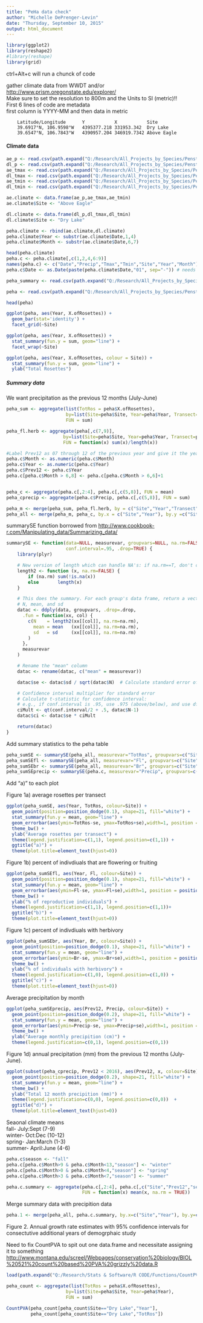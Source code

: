 ```yaml
---
title: "PeHa data check"
author: "Michelle DePrenger-Levin"
date: "Thursday, September 10, 2015"
output: html_document
---
```

```r
library(ggplot2)
library(reshape2)
#library(reshape)
library(grid)
```

ctrl+Alt+c will run a chunck of code

gather climate data from WWDT and/or <http://www.prism.oregonstate.edu/explorer/>  
Make sure to set the resolution to 800m and the Units to SI (metric)!!    
First 6 lines of code are metadata     
first column is YYYY-MM and then data in metric

        Latitude/Longitude      Y           X           Site
        39.6917°N, 106.9598°W   4395377.218	331953.342	Dry Lake
        39.6547°N, 106.7843°W   4390957.204	346919.7342	Above Eagle

#### Climate data
```r
ae_p <- read.csv(path.expand("Q:/Research/All_Projects_by_Species/Penstemon SPECIES/Penstemon_harringtonii/R_code_PeHa/R_tables/AE_precip_2015.csv"), skip=6)
dl_p <- read.csv(path.expand("Q:/Research/All_Projects_by_Species/Penstemon SPECIES/Penstemon_harringtonii/R_code_PeHa/R_tables/DL_precip_2015.csv"), skip=6)
ae_tmax <- read.csv(path.expand("Q:/Research/All_Projects_by_Species/Penstemon SPECIES/Penstemon_harringtonii/R_code_PeHa/R_tables/AE_tmax_2015.csv"), skip=6)
dl_tmax <- read.csv(path.expand("Q:/Research/All_Projects_by_Species/Penstemon SPECIES/Penstemon_harringtonii/R_code_PeHa/R_tables/DL_maxtemp_2015.csv"), skip=6)
ae_tmin <- read.csv(path.expand("Q:/Research/All_Projects_by_Species/Penstemon SPECIES/Penstemon_harringtonii/R_code_PeHa/R_tables/AE_tmin_2015.csv"), skip=6)
dl_tmin <- read.csv(path.expand("Q:/Research/All_Projects_by_Species/Penstemon SPECIES/Penstemon_harringtonii/R_code_PeHa/R_tables/DL_tmin_2015.csv"), skip=6)

ae.climate <- data.frame(ae_p,ae_tmax,ae_tmin)
ae.climate$Site <- "Above Eagle"

dl.climate <- data.frame(dl_p,dl_tmax,dl_tmin)
dl.climate$Site <- "Dry Lake"

peha.climate <- rbind(ae.climate,dl.climate)
peha.climate$Year <- substr(ae.climate$Date,1,4)
peha.climate$Month <- substr(ae.climate$Date,6,7)

head(peha.climate)
peha.c <- peha.climate[,c(1,2,4,6:9)]
names(peha.c) <- c("Date","Precip","Tmax","Tmin","Site","Year","Month")
peha.c$Date <- as.Date(paste(peha.climate$Date,"01", sep="-")) # needs the day
```


```r
peha_summary <- read.csv(path.expand("Q:/Research/All_Projects_by_Species/Penstemon SPECIES/Penstemon_harringtonii/R_code_PeHa/R_tables/peha_2015_summary.csv"))
```



```r
peha <- read.csv(path.expand("Q:/Research/All_Projects_by_Species/Penstemon SPECIES/Penstemon_harringtonii/R_code_PeHa/R_tables/peha2015.csv"))

head(peha)
```



```r
ggplot(peha, aes(Year, X.ofRosettes)) +
  geom_bar(stat='identity') +
  facet_grid(~Site)
```



```r
ggplot(peha, aes(Year, X.ofRosettes)) +
  stat_summary(fun.y = sum, geom="line") +
  facet_wrap(~Site)
```


```r
ggplot(peha, aes(Year, X.ofRosettes, colour = Site)) +
  stat_summary(fun.y = sum, geom="line") +
  ylab("Total Rosettes")
```


##### Summary data    
We want precipitation as the previous 12 months (July-June)
```r
peha_sum <- aggregate(list(TotRos = peha$X.ofRosettes), 
                      by=list(Site=peha$Site, Year=peha$Year, Transect=peha$Transect), 
                      FUN = sum)

peha_fl.herb <- aggregate(peha[,c(7,9)], 
                     by=list(Site=peha$Site, Year=peha$Year, Transect=peha$Transect),
                     FUN = function(x) sum(x)/length(x))

#Label Prev12 as 07 through 12 of the previous year and give it the year for 01-06 (of the previous year (the next year) 
peha.c$Month <- as.numeric(peha.c$Month)
peha.c$Year <- as.numeric(peha.c$Year)
peha.c$Prev12 <- peha.c$Year
peha.c[peha.c$Month > 6,8] <- peha.c[peha.c$Month > 6,6]+1


peha_c <- aggregate(peha.c[,2:4], peha.c[,c(5,8)], FUN = mean)
peha_cprecip <- aggregate(peha.c$Precip, peha.c[,c(5,8)], FUN = sum)

peha_m <- merge(peha_sum, peha_fl.herb, by = c("Site","Year","Transect"))
peha_all <- merge(peha_m, peha_c, by.x = c("Site","Year"), by.y =c("Site","Prev12"))
```


summarySE function borrowed from <http://www.cookbook-r.com/Manipulating_data/Summarizing_data/>
```r
summarySE <- function(data=NULL, measurevar, groupvars=NULL, na.rm=FALSE,
                      conf.interval=.95, .drop=TRUE) {
    library(plyr)

    # New version of length which can handle NA's: if na.rm==T, don't count them
    length2 <- function (x, na.rm=FALSE) {
        if (na.rm) sum(!is.na(x))
        else       length(x)
    }

    # This does the summary. For each group's data frame, return a vector with
    # N, mean, and sd
    datac <- ddply(data, groupvars, .drop=.drop,
      .fun = function(xx, col) {
        c(N    = length2(xx[[col]], na.rm=na.rm),
          mean = mean   (xx[[col]], na.rm=na.rm),
          sd   = sd     (xx[[col]], na.rm=na.rm)
        )
      },
      measurevar
    )

    # Rename the "mean" column    
    datac <- rename(datac, c("mean" = measurevar))

    datac$se <- datac$sd / sqrt(datac$N)  # Calculate standard error of the mean

    # Confidence interval multiplier for standard error
    # Calculate t-statistic for confidence interval: 
    # e.g., if conf.interval is .95, use .975 (above/below), and use df=N-1
    ciMult <- qt(conf.interval/2 + .5, datac$N-1)
    datac$ci <- datac$se * ciMult

    return(datac)
}
```


Add summary statistics to the peha table
```r
peha_sumSE <- summarySE(peha_all, measurevar="TotRos", groupvars=c("Site","Year"))
peha_sumSEfl <- summarySE(peha_all, measurevar="Fl", groupvars=c("Site","Year"))
peha_sumSEbr <- summarySE(peha_all, measurevar="Br", groupvars=c("Site","Year"))
peha_sumSEprecip <- summarySE(peha.c, measurevar="Precip", groupvars=c("Site","Prev12"))
```

Add "a)" to each plot     

Figure 1a) average rosettes per transect
```r
ggplot(peha_sumSE, aes(Year, TotRos, colour=Site)) +
  geom_point(position=position_dodge(0.1), shape=21, fill="white") +
  stat_summary(fun.y = mean, geom="line") +
  geom_errorbar(aes(ymin=TotRos-se, ymax=TotRos+se),width=1, position = position_dodge(0.1)) +
  theme_bw() +
  ylab("Average rosettes per transect") +
  theme(legend.justification=c(1,1), legend.position=c(1,1)) +
  ggtitle("a)") +
  theme(plot.title=element_text(hjust=0))
```


Figure 1b) percent of indivdiuals that are flowering or fruiting
```r
ggplot(peha_sumSEfl, aes(Year, Fl, colour=Site)) +
  geom_point(position=position_dodge(0.1), shape=21, fill="white") +
  stat_summary(fun.y = mean, geom="line") +
  geom_errorbar(aes(ymin=Fl-se, ymax=Fl+se),width=1, position = position_dodge(0.1)) +
  theme_bw() +
  ylab("% of reproductive individuals") +
  theme(legend.justification=c(1,1), legend.position=c(1,1))+
  ggtitle("b)") +
  theme(plot.title=element_text(hjust=0))
```


Figure 1c) percent of indivdiuals with herbivory
```r
ggplot(peha_sumSEbr, aes(Year, Br, colour=Site)) +
  geom_point(position=position_dodge(0.1), shape=21, fill="white") +
  stat_summary(fun.y = mean, geom="line") +
  geom_errorbar(aes(ymin=Br-se, ymax=Br+se),width=1, position = position_dodge(0.1)) +
  theme_bw() +
  ylab("% of individuals with herbivory") +
  theme(legend.justification=c(1,0), legend.position=c(1,0)) +
  ggtitle("c)") +
  theme(plot.title=element_text(hjust=0))
```


Average precipitation by month
```r
ggplot(peha_sumSEprecip, aes(Prev12, Precip, colour=Site)) +
  geom_point(position=position_dodge(0.2), shape=21, fill="white") +
  stat_summary(fun.y = mean, geom="line") +
  geom_errorbar(aes(ymin=Precip-se, ymax=Precip+se),width=1, position = position_dodge(0.2)) +
  theme_bw() +
  ylab("Average monthly precipition (cm)") +
  theme(legend.justification=c(0,1), legend.position=c(0,1))
```


Figure 1d) annual precipitation (mm) from the previous 12 months (July-June).
```r
ggplot(subset(peha_cprecip, Prev12 < 2016), aes(Prev12, x, colour=Site)) +
  geom_point(position=position_dodge(0.2), shape=21, fill="white") +
  stat_summary(fun.y = mean, geom="line") +
  theme_bw() +
  ylab("Total 12 month precipition (mm)") +
  theme(legend.justification=c(0,0), legend.position=c(0,0))  +
  ggtitle("d)") +
  theme(plot.title=element_text(hjust=0))

```


Seaonal climate means     
fall- July:Sept (7-9)     
winter- Oct:Dec (10-12)    
spring- Jan:March (1-3)    
summer- April:June (4-6)     
```r
peha.c$season <- "fall" 
peha.c[peha.c$Month>9 & peha.c$Month<13,"season"] <- "winter" 
peha.c[peha.c$Month>0 & peha.c$Month<4,"season"] <- "spring" 
peha.c[peha.c$Month>3 & peha.c$Month<7,"season"] <- "summer" 

peha.c.summary <- aggregate(peha.c[,2:4], peha.c[,c("Site","Prev12","season")], 
                            FUN = function(x) mean(x, na.rm = TRUE))

```


Merge summary data with precipition data
```r
peha.1 <- merge(peha_all, peha.c.summary, by.x=c("Site","Year"), by.y=c("Site","Prev12"))
```


Figure 2. Annual growth rate estimates with 95% confidence intervals for consectutive additional years of demogrphaic study    

Need to fix CountPVA to spit out one data.frame and necessitate assigning it to something   
<http://www.montana.edu/screel/Webpages/conservation%20biology/BIOL%20521%20count%20based%20PVA%20grizzly%20data.R>    

```r
load(path.expand("Q:/Research/Stats & Software/R CODE/Functions/CountPVAFunction.R"))

peha_count <- aggregate(list(TotRos = peha$X.ofRosettes), 
                      by=list(Site=peha$Site, Year=peha$Year), 
                      FUN = sum)

CountPVA(peha_count[peha_count$Site=="Dry Lake","Year"],
         peha_count[peha_count$Site=="Dry Lake","TotRos"])

```
